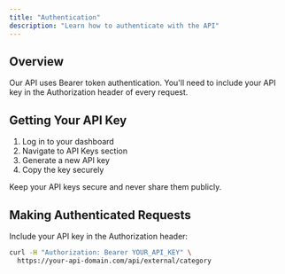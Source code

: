 ```yaml
---
title: "Authentication"
description: "Learn how to authenticate with the API"
---
```


## Overview

Our API uses Bearer token authentication. You'll need to include your API key in the Authorization header of every request.

## Getting Your API Key

1. Log in to your dashboard
2. Navigate to API Keys section
3. Generate a new API key
4. Copy the key securely

<Warning>
  Keep your API keys secure and never share them publicly.
</Warning>

## Making Authenticated Requests

Include your API key in the Authorization header:

```bash
curl -H "Authorization: Bearer YOUR_API_KEY" \
  https://your-api-domain.com/api/external/category